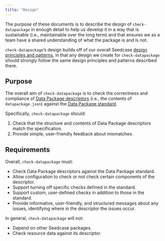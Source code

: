 ```yaml
---
title: "Design"
---
```


The purpose of these documents is to describe the design of
`check-datapackage` in enough detail to help us develop it in a way that
is sustainable (i.e., maintainable over the long term) and that ensures
we as a team have a shared understanding of what the package is and is
not.

`check-datapackage`'s design builds off of our overall Seedcase [design
principles and patterns](https://design.seedcase-project.org/), in that
any design we create for `check-datapackage` should strongly follow the
same design principles and patterns described there.

## Purpose

The overall aim of `check-datapackage` is to check the correctness and
compliance of [Data Package
descriptors](https://datapackage.org/standard/glossary/#descriptor)
(i.e., the contents of `datapackage.json`) against the [Data Package
standard](https://datapackage.org/).

Specifically, `check-datapackage` should:

1.  Check that the structure and contents of Data Package descriptors
    match the specification.
2.  Provide simple, user-friendly feedback about mismatches.

## Requirements

Overall, `check-datapackage` must:

-   Check Data Package descriptors against the Data Package standard.
-   Allow configuration to check or not check certain components of the
    descriptor.
-   Support turning off specific checks defined in the standard.
-   Support custom, user-defined checks in addition to those in the
    standard.
-   Provide informative, user-friendly, and structured messages about
    any issues, identifying where in the descriptor the issues occur.

In general, `check-datapackage` will not:

-   Depend on other Seedcase packages.
-   Check resource data against its descriptor.

